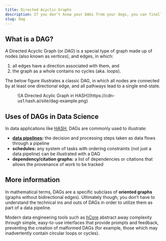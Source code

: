```yaml
---
title: Directed Acyclic Graphs
description: If you don’t know your DAGs from your dogs, you can finally get some clarity and sleep easily tonight. Learn what makes a Directed Acyclic Graph a DAG.
slug: dag
---
```


## What is a DAG?

A Directed Acyclic Graph (or _DAG_) is a special type of graph made up of nodes (also known as _vertices_), and edges, in which:

1.  all edges have a direction associated with them, and
2.  the graph as a whole contains no cycles (aka. _loops_).

The below figure illustrates a classic DAG, in which all nodes are connected by at least one directional edge, and all pathways lead to a single end-state.

<figure class="wp-block-image size-large is-style-default">
  ![A Directed Acylic Graph in
  HASH](https://cdn-us1.hash.ai/site/dag-example.png)
</figure>

## Uses of DAGs in Data Science

In data applications like [HASH](https://hash.ai/platform), DAGs are commonly used to illustrate:

- **[data pipelines](https://hash.ai/wiki/data-pipelines):** the decision and processing steps taken as data flows through a pipeline
- **schedules:** any system of tasks with ordering constraints (not just a data pipeline) can be illustrated with a DAG
- **dependency/citation graphs:** a list of dependencies or citations that allows the provenance of work to be tracked

## More information

In mathematical terms, DAGs are a specific subclass of **oriented graphs** (graphs without bidirectional edges). Ultimately though, you don’t have to understand the technical ins and outs of DAGs in order to utilize them as part of a data pipeline.

Modern data engineering tools such as [hCore](https://hash.ai/platform/core) abstract away complexity through simple, easy-to-use interfaces that provide prompts and feedback, preventing the creation of malformed DAGs (for example, those which may inadvertently contain circular loops or cycles).
